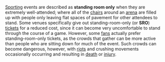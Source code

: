 [[sports|Sporting]] events are described as '''standing room only''' when they are extremely well-attended; where all of the [[chair]]s around an [[arena]] are filled up with people only leaving flat spaces of pavement for other attendees to stand.  Some venues specifically give out standing-room-only (or '''SRO''') [[ticket]]s for a reduced cost, since it can become very uncomfortable to stand through the course of a game.  However, some [[fan (aficionado)|fans]] actually prefer standing-room-only tickets, as the crowds that gather can be more active than people who are sitting down for much of the event.  Such crowds can become dangerous, however, with [[riot]]s and crushing movements occasionally occurring and resulting in [[death]] or [[injury]].

{{vocab-stub}}